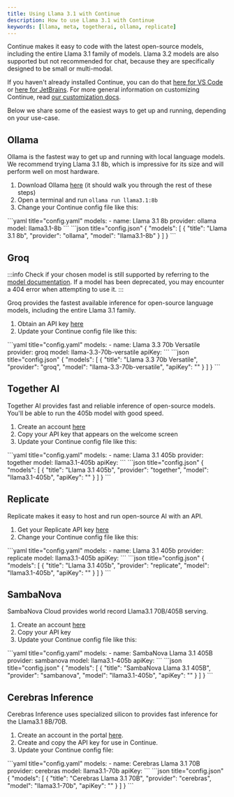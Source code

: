 ```yaml
---
title: Using Llama 3.1 with Continue
description: How to use Llama 3.1 with Continue
keywords: [llama, meta, togetherai, ollama, replicate]
---
```



Continue makes it easy to code with the latest open-source models, including the entire Llama 3.1 family of models. Llama 3.2 models are also supported but not recommended for chat, because they are specifically designed to be small or multi-modal.

If you haven't already installed Continue, you can do that [here for VS Code](https://marketplace.visualstudio.com/items?itemName=Amarsoft.kodemate-ai) or [here for JetBrains](https://plugins.jetbrains.com/plugin/22707-continue). For more general information on customizing Continue, read [our customization docs](../overview.md).

Below we share some of the easiest ways to get up and running, depending on your use-case.

## Ollama

Ollama is the fastest way to get up and running with local language models. We recommend trying Llama 3.1 8b, which is impressive for its size and will perform well on most hardware.

1. Download Ollama [here](https://ollama.ai/) (it should walk you through the rest of these steps)
2. Open a terminal and run `ollama run llama3.1:8b`
3. Change your Continue config file like this:

<Tabs groupId="config-example">
   <TabItem value="yaml" label="YAML">
   ```yaml title="config.yaml"
   models:
     - name: Llama 3.1 8b
       provider: ollama
       model: llama3.1-8b
   ```
   </TabItem>
   <TabItem value="json" label="JSON">
   ```json title="config.json"
   {
      "models": [
        {
          "title": "Llama 3.1 8b",
          "provider": "ollama",
          "model": "llama3.1-8b"
        }
      ]
    }
    ```
   </TabItem>
</Tabs>

## Groq

:::info
Check if your chosen model is still supported by referring to the [model documentation](https://console.groq.com/docs/models). If a model has been deprecated, you may encounter a 404 error when attempting to use it.
:::

Groq provides the fastest available inference for open-source language models, including the entire Llama 3.1 family.

1. Obtain an API key [here](https://console.groq.com/keys)
2. Update your Continue config file like this:

<Tabs groupId="config-example">
   <TabItem value="yaml" label="YAML">
   ```yaml title="config.yaml"
   models:
     - name: Llama 3.3 70b Versatile
       provider: groq
       model: llama-3.3-70b-versatile
       apiKey: <YOUR_GROQ_API_KEY>
   ```
   </TabItem>
   <TabItem value="json" label="JSON">
   ```json title="config.json"
   {
	 "models": [
	   {
	     "title": "Llama 3.3 70b Versatile",
	     "provider": "groq",
	     "model": "llama-3.3-70b-versatile",
	     "apiKey": "<YOUR_GROQ_API_KEY>"
	   }
	 ]
   }
   ```
   </TabItem>
</Tabs>

## Together AI

Together AI provides fast and reliable inference of open-source models. You'll be able to run the 405b model with good speed.

1. Create an account [here](https://api.together.xyz/signup)
2. Copy your API key that appears on the welcome screen
3. Update your Continue config file like this:

<Tabs groupId="config-example">
   <TabItem value="yaml" label="YAML">
   ```yaml title="config.yaml"
   models:
     - name: Llama 3.1 405b
       provider: together
       model: llama3.1-405b
       apiKey: <YOUR_TOGETHER_API_KEY>
   ```
   </TabItem>
   <TabItem value="json" label="JSON">
   ```json title="config.json"
   {
      "models": [
        {
          "title": "Llama 3.1 405b",
          "provider": "together",
          "model": "llama3.1-405b",
          "apiKey": "<YOUR_TOGETHER_API_KEY>"
        }
      ]
   }
   ```
   </TabItem>
</Tabs>

## Replicate

Replicate makes it easy to host and run open-source AI with an API.

1. Get your Replicate API key [here](https://replicate.ai/)
2. Change your Continue config file like this:

<Tabs groupId="config-example">
   <TabItem value="yaml" label="YAML">
   ```yaml title="config.yaml"
   models:
     - name: Llama 3.1 405b
       provider: replicate
       model: llama3.1-405b
       apiKey: <YOUR_REPLICATE_API_KEY>
   ```
   </TabItem>
   <TabItem value="json" label="JSON">
   ```json title="config.json"
   {
      "models": [
        {
          "title": "Llama 3.1 405b",
          "provider": "replicate",
          "model": "llama3.1-405b",
          "apiKey": "<YOUR_REPLICATE_API_KEY>"
        }
      ]
   }
   ```
   </TabItem>
</Tabs>

## SambaNova

SambaNova Cloud provides world record Llama3.1 70B/405B serving.

1. Create an account [here](http://cloud.sambanova.ai?utm_source=continue&utm_medium=external&utm_campaign=cloud_signup)
2. Copy your API key
3. Update your Continue config file like this:

<Tabs groupId="config-example">
    <TabItem value="yaml" label="YAML">
    ```yaml title="config.yaml"
    models:
      - name: SambaNova Llama 3.1 405B
        provider: sambanova
        model: llama3.1-405b
        apiKey: <YOUR_SAMBA_API_KEY>
    ```
    </TabItem>
    <TabItem value="json" label="JSON">
    ```json title="config.json"
    {
      "models": [
        {
          "title": "SambaNova Llama 3.1 405B",
          "provider": "sambanova",
          "model": "llama3.1-405b",
          "apiKey": "<YOUR_SAMBA_API_KEY>"
        }
      ]
    }
    ```
    </TabItem>
</Tabs>

## Cerebras Inference

Cerebras Inference uses specialized silicon to provides fast inference for the Llama3.1 8B/70B.

1. Create an account in the portal [here](https://cloud.cerebras.ai/).
2. Create and copy the API key for use in Continue.
3. Update your Continue config file:

<Tabs groupId="config-example">
  <TabItem value="yaml" label="YAML">
  ```yaml title="config.yaml"
  models:
    - name: Cerebras Llama 3.1 70B
      provider: cerebras
      model: llama3.1-70b
      apiKey: <YOUR_CEREBRAS_API_KEY>
  ```
  </TabItem>
  <TabItem value="json" label="JSON">
  ```json title="config.json"
  {
    "models": [
     {
        "title": "Cerebras Llama 3.1 70B",
        "provider": "cerebras",
        "model": "llama3.1-70b",
        "apiKey": "<YOUR_CEREBRAS_API_KEY>"
      }
    ]
  }
  ```
  </TabItem>
</Tabs>
